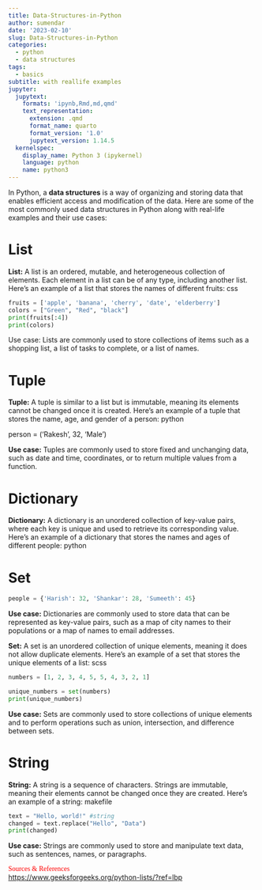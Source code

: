 ```yaml
---
title: Data-Structures-in-Python
author: sumendar
date: '2023-02-10'
slug: Data-Structures-in-Python
categories:
  - python
  - data structures
tags:
  - basics
subtitle: with reallife examples
jupyter:
  jupytext:
    formats: 'ipynb,Rmd,md,qmd'
    text_representation:
      extension: .qmd
      format_name: quarto
      format_version: '1.0'
      jupytext_version: 1.14.5
  kernelspec:
    display_name: Python 3 (ipykernel)
    language: python
    name: python3
---
```


In Python, a **data structures** is a way of organizing and storing data that enables efficient access and modification of the data. Here are some of the most commonly used data structures in Python along with real-life examples and their use cases:

# List

**List:** 
A list is an ordered, mutable, and heterogeneous collection of elements. Each element in a list can be of any type, including another list. Here's an example of a list that stores the names of different fruits:
css

```python

fruits = ['apple', 'banana', 'cherry', 'date', 'elderberry']
colors = ["Green", "Red", "black"]
print(fruits[:4])
print(colors)
```

Use case: Lists are commonly used to store collections of items such as a shopping list, a list of tasks to complete, or a list of names.

# Tuple

**Tuple:** A tuple is similar to a list but is immutable, meaning its elements cannot be changed once it is created. Here's an example of a tuple that stores the name, age, and gender of a person:
python

person = ('Rakesh', 32, 'Male')

**Use case:** Tuples are commonly used to store fixed and unchanging data, such as date and time, coordinates, or to return multiple values from a function.

# Dictionary

**Dictionary:** A dictionary is an unordered collection of key-value pairs, where each key is unique and used to retrieve its corresponding value. Here's an example of a dictionary that stores the names and ages of different people:
python

# Set

```python
people = {'Harish': 32, 'Shankar': 28, 'Sumeeth': 45}
```

**Use case:** Dictionaries are commonly used to store data that can be represented as key-value pairs, such as a map of city names to their populations or a map of names to email addresses.

**Set:** A set is an unordered collection of unique elements, meaning it does not allow duplicate elements. Here's an example of a set that stores the unique elements of a list:
scss

```python
numbers = [1, 2, 3, 4, 5, 5, 4, 3, 2, 1]
```

```python
unique_numbers = set(numbers)
print(unique_numbers)
```

**Use case:** Sets are commonly used to store collections of unique elements and to perform operations such as union, intersection, and difference between sets.

# String

**String:** A string is a sequence of characters. Strings are immutable, meaning their elements cannot be changed once they are created. Here's an example of a string:
makefile

```python
text = "Hello, world!" #string
changed = text.replace("Hello", "Data")
print(changed)
```

**Use case:** Strings are commonly used to store and manipulate text data, such as sentences, names, or paragraphs.

<span style="color:red; font-family:Comic Sans MS">Sources & References</span>  
<a href="https://www.geeksforgeeks.org/python-lists/?ref=lbp" target="_blank">https://www.geeksforgeeks.org/python-lists/?ref=lbp</a>  
